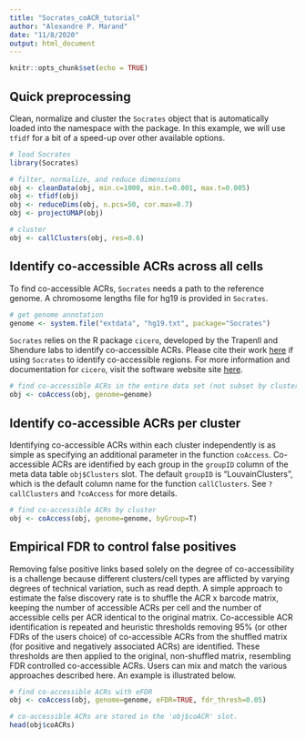 ```yaml
---
title: "Socrates_coACR_tutorial"
author: "Alexandre P. Marand"
date: "11/8/2020"
output: html_document
---
```


```r
knitr::opts_chunk$set(echo = TRUE)
```

## Quick preprocessing

Clean, normalize and cluster the `Socrates` object that is automatically loaded into the namespace with the package. In this example, we will use `tfidf` for a bit of a speed-up over other available options.

```r

# load Socrates
library(Socrates)

# filter, normalize, and reduce dimensions
obj <- cleanData(obj, min.c=1000, min.t=0.001, max.t=0.005)
obj <- tfidf(obj)
obj <- reduceDims(obj, n.pcs=50, cor.max=0.7)
obj <- projectUMAP(obj)

# cluster
obj <- callClusters(obj, res=0.6)

```



## Identify co-accessible ACRs across all cells

To find co-accessible ACRs, `Socrates` needs a path to the reference genome. A chromosome lengths file for hg19 is provided in `Socrates`. 

```r

# get genome annotation
genome <- system.file("extdata", "hg19.txt", package="Socrates")
```


`Socrates` relies on the R package `cicero`, developed by the Trapenll and Shendure labs to identify co-accessible ACRs. Please cite their work [here](https://www.cell.com/molecular-cell/fulltext/S1097-2765(18)30547-1#%20) if using `Socrates` to identify co-accessible regions. For more information and documentation for `cicero`, visit the software website site [here](https://cole-trapnell-lab.github.io/cicero-release/docs/#references).

```r

# find co-accessible ACRs in the entire data set (not subset by cluster)
obj <- coAccess(obj, genome=genome)

```



## Identify co-accessible ACRs per cluster

Identifying co-accessible ACRs within each cluster independently is as simple as specifying an additional parameter in the function `coAccess`. Co-accessible ACRs are identified by each group in the `groupID` column of the meta data table `obj$Clusters` slot. The default `groupID` is "LouvainClusters", which is the default column name for the function `callClusters`. See `?callClusters` and `?coAccess` for more details.

```r

# find co-accessible ACRs by cluster
obj <- coAccess(obj, genome=genome, byGroup=T)

```



## Empirical FDR to control false positives

Removing false positive links based solely on the degree of co-accessibility is a challenge because different clusters/cell types are afflicted by varying degrees of technical variation, such as read depth. A simple approach to estimate the false discovery rate is to shuffle the ACR x barcode matrix, keeping the number of accessible ACRs per cell and the number of accessible cells per ACR identical to the original matrix. Co-accessible ACR identification is repeated and heuristic thresholds removing 95% (or other FDRs of the users choice) of co-accessible ACRs from the shuffled matrix (for positive and negatively associated ACRs) are identified. These thresholds are then applied to the original, non-shuffled matrix, resembling FDR controlled co-accessible ACRs. Users can mix and match the various approaches described here. An example is illustrated below.

```r

# find co-accessible ACRs with eFDR
obj <- coAccess(obj, genome=genome, eFDR=TRUE, fdr_thresh=0.05)

# co-accessible ACRs are stored in the 'obj$coACR' slot. 
head(obj$coACRs)

```
